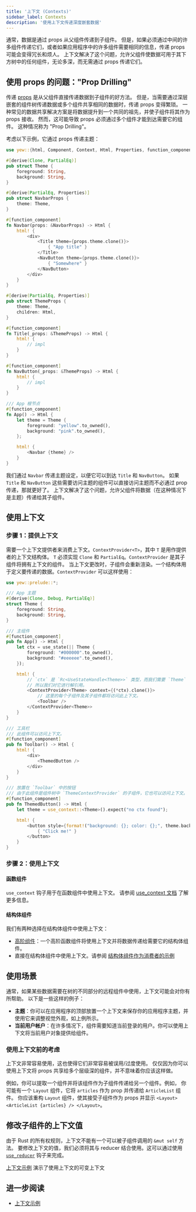 ```yaml
---
title: '上下文 (Contexts)'
sidebar_label: Contexts
description: '使用上下文传递深度嵌套数据'
---
```


通常，数据是通过 props 从父组件传递到子组件。
但是，如果必须通过中间的许多组件传递它们，或者如果应用程序中的许多组件需要相同的信息，传递 props 可能会变得冗长和烦人。
上下文解决了这个问题，允许父组件使数据可用于其下方树中的任何组件，无论多深，而无需通过 props 传递它们。

## 使用 props 的问题："Prop Drilling"

传递 [props](./function-components/properties.mdx) 是从父组件直接传递数据到子组件的好方法。
但是，当需要通过深层嵌套的组件树传递数据或多个组件共享相同的数据时，传递 props 变得繁琐。
一种常见的数据共享解决方案是将数据提升到一个共同的祖先，并使子组件将其作为 props 接收。
然而，这可能导致 props 必须通过多个组件才能到达需要它的组件。
这种情况称为 "Prop Drilling"。

考虑以下示例，它通过 props 传递主题：

```rust
use yew::{html, Component, Context, Html, Properties, function_component};

#[derive(Clone, PartialEq)]
pub struct Theme {
    foreground: String,
    background: String,
}

#[derive(PartialEq, Properties)]
pub struct NavbarProps {
    theme: Theme,
}

#[function_component]
fn Navbar(props: &NavbarProps) -> Html {
    html! {
        <div>
            <Title theme={props.theme.clone()}>
                { "App title" }
            </Title>
            <NavButton theme={props.theme.clone()}>
                { "Somewhere" }
            </NavButton>
        </div>
    }
}

#[derive(PartialEq, Properties)]
pub struct ThemeProps {
    theme: Theme,
    children: Html,
}

#[function_component]
fn Title(_props: &ThemeProps) -> Html {
    html! {
        // impl
    }
}

#[function_component]
fn NavButton(_props: &ThemeProps) -> Html {
    html! {
        // impl
    }
}

/// App 根节点
#[function_component]
fn App() -> Html {
    let theme = Theme {
        foreground: "yellow".to_owned(),
        background: "pink".to_owned(),
    };

    html! {
        <Navbar {theme} />
    }
}
```

我们通过 `Navbar` 传递主题设定，以便它可以到达 `Title` 和 `NavButton`。
如果 `Title` 和 `NavButton` 这些需要访问主题的组件可以直接访问主题而不必通过 prop 传递，那就更好了。
上下文解决了这个问题，允许父组件将数据（在这种情况下是主题）传递给其子组件。

## 使用上下文

### 步骤 1：提供上下文

需要一个上下文提供者来消费上下文。`ContextProvider<T>`，其中 `T` 是用作提供者的上下文结构体。
`T` 必须实现 `Clone` 和 `PartialEq`。`ContextProvider` 是其子组件将拥有上下文的组件。
当上下文更改时，子组件会重新渲染。一个结构体用于定义要传递的数据。`ContextProvider` 可以这样使用：

```rust
use yew::prelude::*;

/// App 主题
#[derive(Clone, Debug, PartialEq)]
struct Theme {
    foreground: String,
    background: String,
}

/// 主组件
#[function_component]
pub fn App() -> Html {
    let ctx = use_state(|| Theme {
        foreground: "#000000".to_owned(),
        background: "#eeeeee".to_owned(),
    });

    html! {
        // `ctx` 是 `Rc<UseStateHandle<Theme>>` 类型，而我们需要 `Theme`
        // 所以我们对它进行解引用。
        <ContextProvider<Theme> context={(*ctx).clone()}>
            // 这里的每个子组件及其子组件都将访问此上下文。
            <Toolbar />
        </ContextProvider<Theme>>
    }
}

/// 工具栏
/// 此组件可以访问上下文。
#[function_component]
pub fn Toolbar() -> Html {
    html! {
        <div>
            <ThemedButton />
        </div>
    }
}

/// 放置在 `Toolbar` 中的按钮
/// 由于此组件是组件树中 `ThemeContextProvider` 的子组件，它也可以访问上下文。
#[function_component]
pub fn ThemedButton() -> Html {
    let theme = use_context::<Theme>().expect("no ctx found");

    html! {
        <button style={format!("background: {}; color: {};", theme.background, theme.foreground)}>
            { "Click me!" }
        </button>
    }
}
```

### 步骤 2：使用上下文

#### 函数组件

`use_context` 钩子用于在函数组件中使用上下文。
请参阅 [use_context 文档](https://yew-rs-api.web.app/next/yew/functional/fn.use_context.html) 了解更多信息。

#### 结构体组件

我们有两种选择在结构体组件中使用上下文：

- [高阶组件](../advanced-topics/struct-components/hoc)：一个高阶函数组件将使用上下文并将数据传递给需要它的结构体组件。
- 直接在结构体组件中使用上下文。请参阅 [结构体组件作为消费者的示例](https://github.com/yewstack/yew/tree/master/examples/contexts/src/struct_component_subscriber.rs)

## 使用场景

通常，如果某些数据需要在树的不同部分的远程组件中使用，上下文可能会对你有所帮助。
以下是一些这样的例子：

- **主题**：你可以在应用程序的顶部放置一个上下文来保存你的应用程序主题，并使用它来调整视觉外观，如上例所示。
- **当前用户帐户**：在许多情况下，组件需要知道当前登录的用户。你可以使用上下文将当前用户对象提供给组件。

### 使用上下文前的考虑

上下文非常容易使用，这也使得它们非常容易被误用/过度使用。
仅仅因为你可以使用上下文将 props 共享给多个层级深的组件，并不意味着你应该这样做。

例如，你可以提取一个组件并将该组件作为子组件传递给另一个组件。例如，
你可能有一个 `Layout` 组件，它将 `articles` 作为 prop 并传递给 `ArticleList` 组件。
你应该重构 `Layout` 组件，使其接受子组件作为 props 并显示 `<Layout> <ArticleList {articles} /> </Layout>`。

## 修改子组件的上下文值

由于 Rust 的所有权规则，上下文不能有一个可以被子组件调用的 `&mut self` 方法。
要修改上下文的值，我们必须将其与 reducer 结合使用。这可以通过使用
[`use_reducer`](https://yew-rs-api.web.app/next/yew/functional/fn.use_reducer.html) 钩子来完成。

[上下文示例](https://github.com/yewstack/yew/tree/master/examples/contexts) 演示了使用上下文的可变上下文

## 进一步阅读

- [上下文示例](https://github.com/yewstack/yew/tree/master/examples/contexts)

